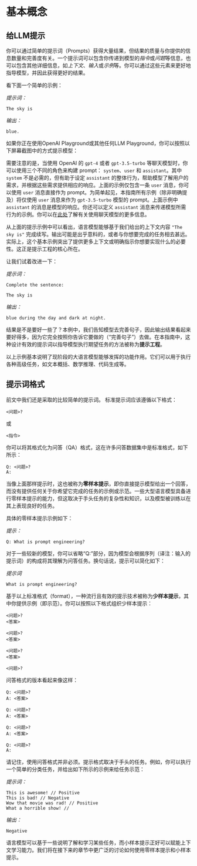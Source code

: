 # 基本概念


## 给LLM提示

你可以通过简单的提示词（Prompts）获得大量结果，但结果的质量与你提供的信息数量和完善度有关。一个提示词可以包含你传递到模型的*指令*或*问题*等信息，也可以包含其他详细信息，如*上下文*、*输入*或*示例*等。你可以通过这些元素来更好地指导模型，并因此获得更好的结果。

看下面一个简单的示例：

*提示词：*

```
The sky is
```

*输出：*

```
blue.
```

如果你正在使用OpenAI Playground或其他任何LLM Playground，你可以按照以下屏幕截图中的方式提示模型：

<Screenshot src={INTRO1} alt="INTRO1" />

需要注意的是，当使用 OpenAI 的 `gpt-4` 或者 `gpt-3.5-turbo` 等聊天模型时，你可以使用三个不同的角色来构建 prompt： `system`、`user` 和 `assistant`。其中 `system` 不是必需的，但有助于设定 `assistant` 的整体行为，帮助模型了解用户的需求，并根据这些需求提供相应的响应。上面的示例仅包含一条 `user` 消息，你可以使用 `user` 消息直接作为 prompt。为简单起见，本指南所有示例（除非明确提及）将仅使用 `user` 消息来作为 `gpt-3.5-turbo` 模型的 prompt。上面示例中 `assistant` 的消息是模型的响应。你还可以定义 `assistant` 消息来传递模型所需行为的示例。你可以在[此处](https://www.promptingguide.ai/models/chatgpt)了解有关使用聊天模型的更多信息。

从上面的提示示例中可以看出，语言模型能够基于我们给出的上下文内容 `"The sky is"` 完成续写。输出可能是出乎意料的，或者与你想要完成的任务相去甚远。实际上，这个基本示例突出了提供更多上下文或明确指示你想要实现什么的必要性。这正是提示工程的核心所在。

让我们试着改进一下：

*提示词：*

```
Complete the sentence: 

The sky is
```

*输出：*

```
blue during the day and dark at night.
```

结果是不是要好一些了？本例中，我们告知模型去完善句子，因此输出结果看起来要好得多，因为它完全按照你告诉它要做的（“完善句子”）去做。在本指南中，这种设计有效的提示词以指导模型执行期望任务的方法被称为**提示工程**。

以上示例基本说明了现阶段的大语言模型能够发挥的功能作用。它们可以用于执行各种高级任务，如文本概括、数学推理、代码生成等。

## 提示词格式

前文中我们还是采取的比较简单的提示词。 标准提示词应该遵循以下格式：

```
<问题>?
```

或 

```
<指令>
```

你可以将其格式化为问答（QA）格式，这在许多问答数据集中是标准格式，如下所示：

```
Q: <问题>?
A: 
```

当像上面那样提示时，这也被称为**零样本提示**，即你直接提示模型给出一个回答，而没有提供任何关于你希望它完成的任务的示例或示范。一些大型语言模型具备进行零样本提示的能力，但这取决于手头任务的复杂性和知识，以及模型被训练以在其上表现良好的任务。


具体的零样本提示示例如下：

*提示：*

```
Q: What is prompt engineering?
```

对于一些较新的模型，你可以省略“Q:”部分，因为模型会根据序列（译注：输入的提示词）的构成将其理解为问答任务。换句话说，提示可以简化如下：

*提示词*

```
What is prompt engineering?
```

基于以上标准格式（format），一种流行且有效的提示技术被称为**少样本提示**，其中你提供示例（即示范）。你可以按照以下格式组织少样本提示：

```
<问题>?
<答案>

<问题>?
<答案>

<问题>?
<答案>

<问题>?

```

问答格式的版本看起来像这样：

```
Q: <问题>?
A: <答案>

Q: <问题>?
A: <答案>

Q: <问题>?
A: <答案>

Q: <问题>?
A:
```

请记住，使用问答格式并非必须。提示格式取决于手头的任务。例如，你可以执行一个简单的分类任务，并给出如下所示的示例来给任务示范：

*提示词：*

```
This is awesome! // Positive
This is bad! // Negative
Wow that movie was rad! // Positive
What a horrible show! //
```

*输出：*

```
Negative
```

语言模型可以基于一些说明了解和学习某些任务，而小样本提示正好可以赋能上下文学习能力。我们将在接下来的章节中更广泛的讨论如何使用零样本提示和小样本提示。
